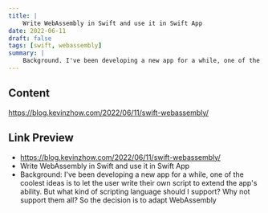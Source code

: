 ```yaml
---
title: |
    Write WebAssembly in Swift and use it in Swift App
date: 2022-06-11
draft: false
tags: [swift, webassembly]
summary: |
    Background. I've been developing a new app for a while, one of the coolest ideas is to let the user write their own script to extend the app's ability. But what kind of scripting language should I support? Why not support them all? So the decision is to adapt WebAssembly
---
```


## Content

https://blog.kevinzhow.com/2022/06/11/swift-webassembly/

## Link Preview

- https://blog.kevinzhow.com/2022/06/11/swift-webassembly/
- Write WebAssembly in Swift and use it in Swift App
- Background: I've been developing a new app for a while, one of the coolest ideas is to let the user write their own script to extend the app's ability. But what kind of scripting language should I support? Why not support them all? So the decision is to adapt WebAssembly
